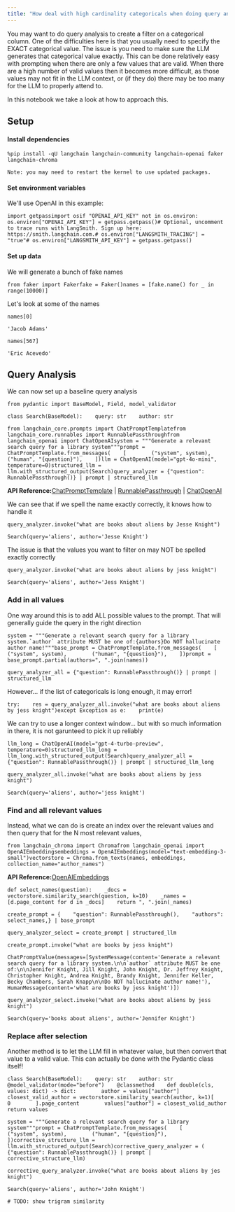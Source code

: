 ```yaml
---
title: "How deal with high cardinality categoricals when doing query analysis"
---
```


You may want to do query analysis to create a filter on a categorical column. One of the difficulties here is that you usually need to specify the EXACT categorical value. The issue is you need to make sure the LLM generates that categorical value exactly. This can be done relatively easy with prompting when there are only a few values that are valid. When there are a high number of valid values then it becomes more difficult, as those values may not fit in the LLM context, or (if they do) there may be too many for the LLM to properly attend to.

In this notebook we take a look at how to approach this.

## Setup

#### Install dependencies

```
%pip install -qU langchain langchain-community langchain-openai faker langchain-chroma
```

```
Note: you may need to restart the kernel to use updated packages.
```

#### Set environment variables

We'll use OpenAI in this example:

```
import getpassimport osif "OPENAI_API_KEY" not in os.environ:    os.environ["OPENAI_API_KEY"] = getpass.getpass()# Optional, uncomment to trace runs with LangSmith. Sign up here: https://smith.langchain.com.# os.environ["LANGSMITH_TRACING"] = "true"# os.environ["LANGSMITH_API_KEY"] = getpass.getpass()
```

#### Set up data

We will generate a bunch of fake names

```
from faker import Fakerfake = Faker()names = [fake.name() for _ in range(10000)]
```

Let's look at some of the names

```
names[0]
```

```
'Jacob Adams'
```

```
names[567]
```

```
'Eric Acevedo'
```

## Query Analysis

We can now set up a baseline query analysis

```
from pydantic import BaseModel, Field, model_validator
```

```
class Search(BaseModel):    query: str    author: str
```

```
from langchain_core.prompts import ChatPromptTemplatefrom langchain_core.runnables import RunnablePassthroughfrom langchain_openai import ChatOpenAIsystem = """Generate a relevant search query for a library system"""prompt = ChatPromptTemplate.from_messages(    [        ("system", system),        ("human", "{question}"),    ])llm = ChatOpenAI(model="gpt-4o-mini", temperature=0)structured_llm = llm.with_structured_output(Search)query_analyzer = {"question": RunnablePassthrough()} | prompt | structured_llm
```

**API Reference:**[ChatPromptTemplate](https://python.langchain.com/api_reference/core/prompts/langchain_core.prompts.chat.ChatPromptTemplate.html) | [RunnablePassthrough](https://python.langchain.com/api_reference/core/runnables/langchain_core.runnables.passthrough.RunnablePassthrough.html) | [ChatOpenAI](https://python.langchain.com/api_reference/openai/chat_models/langchain_openai.chat_models.base.ChatOpenAI.html)

We can see that if we spell the name exactly correctly, it knows how to handle it

```
query_analyzer.invoke("what are books about aliens by Jesse Knight")
```

```
Search(query='aliens', author='Jesse Knight')
```

The issue is that the values you want to filter on may NOT be spelled exactly correctly

```
query_analyzer.invoke("what are books about aliens by jess knight")
```

```
Search(query='aliens', author='Jess Knight')
```

### Add in all values

One way around this is to add ALL possible values to the prompt. That will generally guide the query in the right direction

```
system = """Generate a relevant search query for a library system.`author` attribute MUST be one of:{authors}Do NOT hallucinate author name!"""base_prompt = ChatPromptTemplate.from_messages(    [        ("system", system),        ("human", "{question}"),    ])prompt = base_prompt.partial(authors=", ".join(names))
```

```
query_analyzer_all = {"question": RunnablePassthrough()} | prompt | structured_llm
```

However... if the list of categoricals is long enough, it may error!

```
try:    res = query_analyzer_all.invoke("what are books about aliens by jess knight")except Exception as e:    print(e)
```

We can try to use a longer context window\... but with so much information in there, it is not garunteed to pick it up reliably

```
llm_long = ChatOpenAI(model="gpt-4-turbo-preview", temperature=0)structured_llm_long = llm_long.with_structured_output(Search)query_analyzer_all = {"question": RunnablePassthrough()} | prompt | structured_llm_long
```

```
query_analyzer_all.invoke("what are books about aliens by jess knight")
```

```
Search(query='aliens', author='jess knight')
```

### Find and all relevant values

Instead, what we can do is create an index over the relevant values and then query that for the N most relevant values,

```
from langchain_chroma import Chromafrom langchain_openai import OpenAIEmbeddingsembeddings = OpenAIEmbeddings(model="text-embedding-3-small")vectorstore = Chroma.from_texts(names, embeddings, collection_name="author_names")
```

**API Reference:**[OpenAIEmbeddings](https://python.langchain.com/api_reference/openai/embeddings/langchain_openai.embeddings.base.OpenAIEmbeddings.html)

```
def select_names(question):    _docs = vectorstore.similarity_search(question, k=10)    _names = [d.page_content for d in _docs]    return ", ".join(_names)
```

```
create_prompt = {    "question": RunnablePassthrough(),    "authors": select_names,} | base_prompt
```

```
query_analyzer_select = create_prompt | structured_llm
```

```
create_prompt.invoke("what are books by jess knight")
```

```
ChatPromptValue(messages=[SystemMessage(content='Generate a relevant search query for a library system.\n\n`author` attribute MUST be one of:\n\nJennifer Knight, Jill Knight, John Knight, Dr. Jeffrey Knight, Christopher Knight, Andrea Knight, Brandy Knight, Jennifer Keller, Becky Chambers, Sarah Knapp\n\nDo NOT hallucinate author name!'), HumanMessage(content='what are books by jess knight')])
```

```
query_analyzer_select.invoke("what are books about aliens by jess knight")
```

```
Search(query='books about aliens', author='Jennifer Knight')
```

### Replace after selection

Another method is to let the LLM fill in whatever value, but then convert that value to a valid value. This can actually be done with the Pydantic class itself!

```
class Search(BaseModel):    query: str    author: str    @model_validator(mode="before")    @classmethod    def double(cls, values: dict) -> dict:        author = values["author"]        closest_valid_author = vectorstore.similarity_search(author, k=1)[            0        ].page_content        values["author"] = closest_valid_author        return values
```

```
system = """Generate a relevant search query for a library system"""prompt = ChatPromptTemplate.from_messages(    [        ("system", system),        ("human", "{question}"),    ])corrective_structure_llm = llm.with_structured_output(Search)corrective_query_analyzer = (    {"question": RunnablePassthrough()} | prompt | corrective_structure_llm)
```

```
corrective_query_analyzer.invoke("what are books about aliens by jes knight")
```

```
Search(query='aliens', author='John Knight')
```

```
# TODO: show trigram similarity
```
